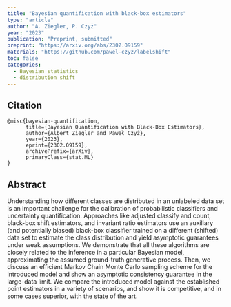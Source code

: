 ```yaml
---
title: "Bayesian quantification with black-box estimators"
type: "article"
author: "A. Ziegler, P. Czyż"
year: "2023"
publication: "Preprint, submitted"
preprint: "https://arxiv.org/abs/2302.09159"
materials: "https://github.com/pawel-czyz/labelshift"
toc: false
categories:
  - Bayesian statistics
  - distribution shift
---
```


## Citation
```
@misc{bayesian-quantification,
      title={Bayesian Quantification with Black-Box Estimators}, 
      author={Albert Ziegler and Paweł Czyż},
      year={2023},
      eprint={2302.09159},
      archivePrefix={arXiv},
      primaryClass={stat.ML}
}
```

## Abstract
Understanding how different classes are distributed in an unlabeled data set is an important challenge for the calibration of probabilistic classifiers and uncertainty quantification. Approaches like adjusted classify and count, black-box shift estimators, and invariant ratio estimators use an auxiliary (and potentially biased) black-box classifier trained on a different (shifted) data set to estimate the class distribution and yield asymptotic guarantees under weak assumptions. We demonstrate that all these algorithms are closely related to the inference in a particular Bayesian model, approximating the assumed ground-truth generative process. Then, we discuss an efficient Markov Chain Monte Carlo sampling scheme for the introduced model and show an asymptotic consistency guarantee in the large-data limit. We compare the introduced model against the established point estimators in a variety of scenarios, and show it is competitive, and in some cases superior, with the state of the art.
